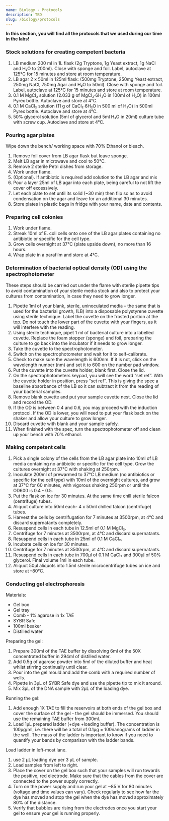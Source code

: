 ```yaml
---
name: Biology - Protocols
description: TBD
slug: /biology/protocols
---
```


<b> In this section, you will find all the protocols that we used during our time in the labs! </b>

### Stock solutions for creating competent bacteria

1. LB medium 200 ml in 1L flask (2g Tryptone, 1g Yeast extract, 1g NaCl and H₂O to 200ml). Close with sponge and foil. Label, autoclave at 125°C for 15 minutes and store at room temperature.
2. LB agar 2 x 50ml in 125ml flask: (500mg Tryptone, 250mg Yeast extract, 250mg NaCl, 750mg Agar and H₂O to 50ml). Close with sponge and foil. Label, autoclave at 125°C for 15 minutes and store at room temperature.
3. 0.1 M MgCl₂ solution (2.033 g of MgCl₂·6H₂O in 100ml of H₂O) in 100ml Pyrex bottle. Autoclave and store at 4°C.
4. 0.1 M CaCl₂ solution (11 g of CaCl₂·6H₂O in 500 ml of H₂O) in 500ml Pyrex bottle. Autoclave and store at 4°C.
5. 50% glycerol solution (5ml of glycerol and 5ml H₂O in 20ml) culture tube with screw cup. Autoclave and store at 4°C.

### Pouring agar plates

Wipe down the bench/ working space with 70% Ethanol or bleach.

1. Remove foil cover from LB agar flask but leave sponge.
2. Melt LB agar in microwave and cool to 50°C.
3. Remove 2 sterile Petri dishes from storage.
4. Work under flame.
5. (Optional). If antibiotic is required add solution to the LB agar and mix
6. Pour a layer 25ml of LB agar into each plate, being careful to not lift the cover off excessively.
7. Let each plate to set until its solid (~30 min) then flip so as to avoid condensation on the agar and leave for an additional 30 minutes.
8. Store plates in plastic bags in fridge with your name, date and contents.

### Preparing cell colonies

1.  Work under flame.
2.  Streak 10ml of E. coli cells onto one of the LB agar plates containing no antibiotic or specific for the cell type.
3.  Grow cells overnight at 37°C (plate upside down), no more than 16 hours.
4.  Wrap plate in a parafilm and store at 4°C.

### Determination of bacterial optical density (OD) using the spectrophotometer

These steps should be carried out under the flame with sterile pipette tips to avoid contamination of your sterile media stock and also to protect your cultures from contamination, in case they need to grow longer.

1. Pipette 1ml of your blank, sterile, uninoculated media – the same that is used for the bacterial growth, (LB) into a disposable polystyrene cuvette using sterile technique. Label the cuvette on the frosted portion at the top. Do not touch the lower part of the cuvette with your fingers, as it will interfere with the reading.
2. Using sterile technique, pipet 1 ml of bacterial culture into a labelled cuvette. Replace the foam stopper (sponge) and foil, preparing the culture to go back into the incubator if it needs to grow longer.
3. Take the cuvette to the spectrophotometer.
4. Switch on the spectrophotometer and wait for it to self-calibrate.
5. Check to make sure the wavelength is 600nm. If it is not, click on the wavelength number (nm) and set it to 600 on the number pad window.
6. Put the cuvette into the cuvette holder, blank first. Close the lid.
7. On the spectrophotometers keypad, you will see the word “set ref”. With the cuvette holder in position, press “set ref”. This is giving the spec a baseline absorbance of the LB so it can subtract it from the reading of your bacterial samples.
8. Remove blank cuvette and put your sample cuvette nest. Close the lid and record the OD.
9. If the OD is between 0.4 and 0.6, you may proceed with the induction protocol. If the OD is lower, you will need to put your flask back on the shaker and allow your culture to grow longer.
10. Discard cuvette with blank and your sample safely.
11. When finished with the spec, turn the spectrophotometer off and clean up your bench with 70% ethanol.

### Making competent cells

1. Pick a single colony of the cells from the LB agar plate into 10ml of LB media containing no antibiotic or specific for the cell type. Grow the cultures overnight at 37°C with shaking at 250rpm.
2. Inoculate 200ml of prewarmed to 37°C LB medium (no antibiotics or specific for the cell type) with 10ml of the overnight cultures, and grow at 37°C for 60 minutes, with vigorous shaking 250rpm or until the OD600 is 0.4 - 0.5.
3. Put the flask on ice for 30 minutes. At the same time chill sterile falcon (centrifuge) tubes.
4. Aliquot culture into 50ml each- 4 x 50ml chilled falcon (centrifuge) tubes.
5. Harvest the cells by centrifugation for 7 minutes at 3500rpm, at 4°C and discard supernatants completely.
6. Resuspend cells in each tube in 12.5ml of 0.1 M MgCl₂.
7. Centrifuge for 7 minutes at 3500rpm, at 4°C and discard supernatants.
8. Resuspend cells in each tube in 25ml of 0.1 M CaCl₂.
9. Incubate cells on ice for 30 minutes.
10. Centrifuge for 7 minutes at 3500rpm, at 4°C and discard supernatants.
11. Resuspend cells in each tube in 700µl of 0.1 M CaCl₂ and 300µl of 50% glycerol. Final volume 1ml in each tube.
12. Aliquot 50µl aliquots into 1.5ml sterile microcentrifuge tubes on ice and store at –80°C.

### Conducting gel electrophoresis

Materials:

- Gel box  
- Gel tray  
- Comb - 1% agarose in 1x TAE  
- SYBR Safe  
- 100ml beaker  
- Distilled water

Preparing the gel:

1. Prepare 300ml of the TAE buffer by dissolving 6ml of the 50X concentrated buffer in 294ml of distilled water.
2. Add 0.5g of agarose powder into 5ml of the diluted buffer and heat whilst stirring continually until clear.
3. Pour into the gel mould and add the comb with a required number of wells.
4. Pipette in 3µL of SYBR Safe dye and use the pipette tip to mix it around.
5. Mix 3µL of the DNA sample with 2µL of the loading dye.

Running the gel:

1. Add enough 1X TAE to fill the reservoirs at both ends of the gel box and cover the surface of the gel - the gel should be immersed. You should use the remaining TAE buffer from 300ml.
2. Load 1μL prepared ladder (+dye +loading buffer). The concentration is 100μg/ml, i.e. there will be a total of 0.1µg = 100nanograms of ladder in the well. The mass of the ladder is important to know if you need to quantify your bands by comparison with the ladder bands.

Load ladder in left-most lane.

1. use 2 μL loading dye per 3 μL of sample.
2. Load samples from left to right.
3. Place the cover on the gel box such that your samples will run towards the positive, red electrode. Make sure that the cables from the cover are connected to the power supply correctly.
4. Turn on the power supply and run your gel at ~85 V for 80 minutes (voltage and time values can vary). Check regularly to see how far the dye has moved and stop the gel when the dye has moved approximately 80% of the distance.
5. Verify that bubbles are rising from the electrodes once you start your gel to ensure your gel is running properly.
